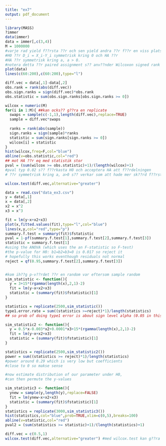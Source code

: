 ```yaml
---
title: "ex7"
output: pdf_document
---
```


```r
library(MASS)
?immer
data(immer)
data = immer[,c(3,4)]
M = 1000000
#varje rad yield f??rsta ??r och sen yield andra ??r f??r en viss plats
#H0 ??r D_i = X_i-Y_i symmetrisk kring 0 och HA ??r
#HA ??r symmetrisk kring a, a > 0.
#notera detta ??r paired assignment s?? anv??nder Wilcoxon signed rank sum test
plot(data)
lines(c(60:200),c(60:200),type="l")

diff.vec = data[,1]-data[,2]
obs.rank = rank(abs(diff.vec))
obs.sign.ranks = sign(diff.vec)*obs.rank
obs.statistic = sum(obs.sign.ranks[obs.sign.ranks >= 0])

wilcox = numeric(M)
for(i in 1:M){ ##kan ocks?? g??ra en replicate
  swaps = sample(c(-1,1),length(diff.vec),replace=TRUE)
  sample = diff.vec*swaps
  
  ranks = rank(abs(sample))
  sign.ranks = sign(sample)*ranks
  statistic = sum(sign.ranks[sign.ranks >= 0])
  wilcox[i] = statistic
}
hist(wilcox,freq=F,col="blue")
abline(v=obs.statistic,col="red")
## mot HA ??r eq med statistik stor
pval = (sum(wilcox >= obs.statistic)+1)/(length(wilcox)+1)
#pval typ 0.02 s?? f??rkasta H0 och acceptera HA att f??rdelningen 
# ??r symmetrisk kring a, a>0 s?? verkar som att hade mer sk??rd f??rsta ??ret

wilcox.test(diff.vec,alternative="greater")

```



```r
data = read.csv("data_ex3.csv")
y = data[,1]
x = data[,2]
x2 = x^2
x3 = x^3

fit = lm(y~x+x2+x3)
plot(x,fitted.values(fit),type="l",col="blue")
lines(x,y,col="red",type="p")
summary.f.test = summary(fit)$fstatistic
pval = 1-pf(summary.f.test[1],summary.f.test[2],summary.f.test[3])
statistic = summary.f.test[1]
#using the ANOVA (which uses the an F-statistic so F-test)
#the p-value for H0: b1=b2=b3=0 is 0.017 so reject it
# hopefully this works eventhough residuals not normal
reject = qf(0.95,summary.f.test[2],summary.f.test[3])


#kom ih??g p-v??rdet ??r en random var eftersom sample random
sim_statistic <- function(){
  y = 3+15*(rgamma(length(x),2,1)-2)
  fit = lm(y~x+x2+x3)
  statistic = (summary(fit)$fstatistic)[1]
}

statistics = replicate(2500,sim_statistic())
type1.error.rate = sum((statistics >=reject)*1)/length(statistics)
## so prob of doing type1 error is about sign level alpha (0.05 in this case)

sim_statistic2 <- function(){
  y = 0.5*x-0.003*x2+0.0001*x3+15*(rgamma(length(x),2,1)-2)
  fit = lm(y~x+x2+x3)
  statistic = (summary(fit)$fstatistic)[1]
}

statistics = replicate(2500,sim_statistic2())
power = sum((statistics >= reject)*1)/length(statistics)
#power around 0.29 which is very low but coefficients 
#close to 0 so makse sense

#now estimate distribution of our parameter under H0,
#can then permute the y-values

sim_statistic3 <- function(){
  ynew = sample(y,length(y),replace=FALSE)
  fit = lm(ynew~x+x2+x3)
  statistic = (summary(fit)$fstatistic)[1]
}
statistics = replicate(3000,sim_statistic3())
hist(statistics,col="blue",prob=TRUE,xlim=c(0,5),breaks=100)
abline(v=statistic,col="red")
pval2 = (sum(statistics >= statistic)+1)/(length(statistics)+1)
```


```r
diff.vec = c(0.5,1)
wilcox.test(diff.vec,alternative="greater") #med wilcox.test kan g??ra b??de unsigned och signed
```

